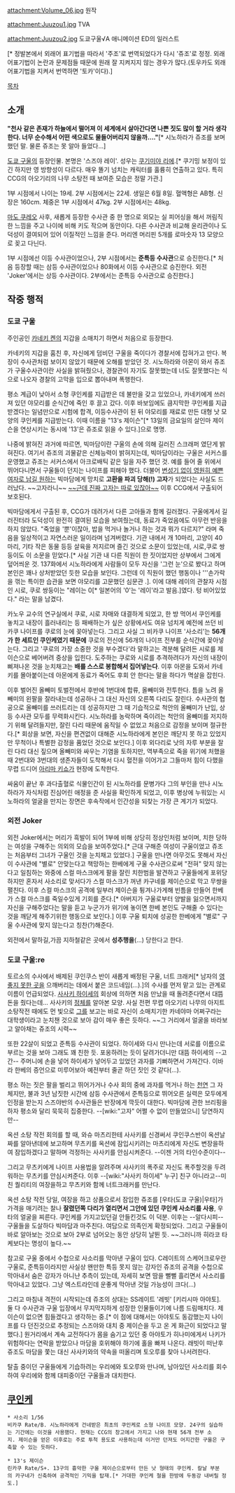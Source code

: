 attachment:Volume_06.jpg
원작

attachment:Juuzou1.jpg 
TVA

attachment:Juuzou2.jpg
도쿄구울√A 애니메이션 ED의 일러스트

{{{+1 鈴屋 什造（すずや じゅうぞう） / ジューゾー }}}[* 정발본에서 외래어 표기법을 따라서 '주조'로 번역되었다가 다시 '쥬조'로 정정. 외래어표기법이 논란과 문제점들 때문에 원래 잘 지켜지지 않는 경우가 많다.(토우카도 외래어표기법을 지켜서 번역하면 '토카'이다).]
 
[[목차]]
== 소개 ==
'''"천사 같은 존재가 하늘에서 떨어져 이 세계에서 살아간다면 나쁜 짓도 많이 할 거라 생각한다. 너무 순수해서 어떤 색으로도 물들어버리지 않을까…."'''[* 시노하라가 쥬조를 보며 했던 말. 물론 쥬조는 못 알아 들었다...]

[[도쿄 구울]]의 등장인물. 본명은 '스즈야 레이'. 성우는 [[쿠기미야 리에]].[* 쿠기밍 보정이 있긴 하지만 영 방향성이 다르다. 매우 똘기 넘치는 캐릭터를 훌륭히 연출하고 있다. 특히 CCG의 아오기리의 나무 소탕전 때 보여준 모습은 정말 가관.]

1부 시점에서 나이는 19세. 2부 시점에서는 22세. 생일은 6월 8일. 혈액형은 AB형. 신장은 160cm. 체중은 1부 시점에서 47kg. 2부 시점에서는 48kg. 

[[마도 쿠레오]] 사후, 새롭게 등장한 수사관 중 한 명으로 외모는 실 피어싱을 해서 꺼림직한 느낌을 주고 나이에 비해 키도 작으며 동안이다. 다른 수사관과 비교해 윤리관이나 도덕성이 결여되어 있어 이질적인 느낌을 준다. 머리엔 머리핀 5개를 로마숫자 13 모양으로 꽂고 다닌다.

1부 시점에선 이등 수사관이었으나, 2부 시점에서는 '''준특등 수사관'''으로 승진한다.[* 처음 등장할 때는 삼등 수사관이었으나 80화에서 이등 수사관으로 승진한다. 외전 'Joker'에서는 상등 수사관이다. 2부에서는 준특등 수사관으로 승진한다.]

== 작중 행적 ==
=== 도쿄 구울 ===
주인공인 [[카네키 켄]]의 지갑을 소매치기 하면서 처음으로 등장한다. 

카네키의 지갑을 훔친 후, 자신에게 덤비던 구울을 죽이다가 경찰서에 잡혀가고 만다. 복장이 수사관처럼 보이지 않았기 때문에 오해를 받았던 것. 시노하라와 아몬이 와서 쥬조가 구울수사관이란 사실을 밝혀줬으나, 경찰관이 자기도 잘못했는데 너도 잘못했다는 식으로 나오자 경찰의 고막을 입으로 뽑아내며 폭행한다. 

평소 계급이 낮아서 소형 쿠인케를 지급받은 데 불만을 갖고 있었으나, 카네키에게 쓰러져 있던 야모리를 순식간에 죽인 후 끌고 갔다. 이후 바보임에도 큼지막한 쿠인케를 지급받겠다는 일념만으로 시험에 합격, 이등수사관이 된 뒤 야모리를 재료로 만든 대형 낫 모양의 쿠인케를 지급받는다. 이때 이름을 "13's 제이슨"[* 13일의 금요일의 살인마 제이슨을 연상시키는 동시에 '13'은 쥬조로 읽을 수 있다.]으로 명명. 
 
나중에 밝혀진 과거에 따르면, 빅마담이란 구울의 손에 의해 길러진 스크래퍼 였단게 밝혀진다. 여기서 쥬조의 괴물같은 신체능력이 밝혀지는데, 빅마담이라는 구울은 서커스를 운영했고 쥬조는 서커스에서 아크로배틱 같은 일을 자주 했던 것. 예를 들어 줄 위에서 뛰어다니면서 구울들이 던지는 나이프를 피해야 했다. 더불어 [[카스트라토|변성기 없이 영원히 예쁜 여자로 남길 원하는]] 빅마담에게 망치로 '''고환을 파괴 당해(!) 고자'''가 되었다는 사실도 드러났다. ~~고자라니~~ [[아몬 코타로|~~근데 진짜 고자는 따로 있잖아~~]] 이후 CCG에서 구출되어 보호된다.

빅마담에게서 구출된 후, CCG가 데려가서 다른 고아들과 함께 길러졌다. 구울에게서 길러진터라 도덕성이 완전히 결여된 모습을 보여줬는데, 동료가 죽었음에도 아무런 반응을 하지 않았다. "죽었을 '뿐'이잖아, 밥을 먹거나 놀거나 하는 것과 뭐가 다르지?" 라며 죽음을 일상적이고 자연스러운 일이라며 넘겨버렸다. 기관 내에서 개 10마리, 고양이 40마리, 기타 작은 동물 등등 살육을 저지르며 즐긴 것으로 소문이 있었는데, 시로,쿠로 쌍둥이도 이 소문을 믿었다.[* 사실 기관 내 다른 직원이 한 짓이었지만 상부에서 그에게 덮어씌운 것. 137화에서 시노하라에게 사람들이 모두 자신을 '그런 눈'으로 봤다고 하며 본인은 꽤나 상처받았던 듯한 모습을 보인다. 그런데 이 직원이 했던 행동이나 '''손가락을 꺾는 특이한 습관을 보면 야모리를 고문했던 심문관 .]. 이에 대해 레이의 관찰자 시점인 시로, 쿠로 쌍둥이는 "레이는 0[* 일본어의 '0'는 '레이'라고 발음.]였다. 텅 비어있었다." 라는 말을 남겼다.

카노우 교수의 연구실에서 쿠로, 시로 자매와 대결하게 되었고, 한 방 먹어서 쿠인케를 놓치고 내장이 흘러내리는 등 패배하는가 싶은 상황에서도 여유 넘치게 예전에 쓰던 비카쿠 나이프를 쿠로의 눈에 꽂아넣는다. 그리고 사실 그 비카쿠 나이프 '사소리'는 '''56개가 한 세트인 쿠인케였기 때문에''' 쿠로의 전신에 56개의 나이프 전부를 순식간에 꽂아넣는다. 그리고 '쿠로의 가장 소중한 것을 부수겠다'라 말하고는 격분해 달려든 시로를 제이슨으로 베어버려 중상을 입힌다. 도주하는 쿠로와 시로를 추격하려다가 자신의 내장이 삐져나온 것을 눈치채고는 '''배를 스스로 봉합해서 집어넣는다'''. 이후 아몬을 도와서 카네키를 몰아붙이는데 아몬에게 동료가 죽어도 후회 안 한다는 말을 하다가 멱살을 잡힌다.

이후 벌어진 올빼미 토벌전에서 후반에 1번대에 합류, 올빼미와 전투한다. 틈을 노려 올빼미의 왼팔을 잘라내는데 성공하나 그 대신 자신의 오른쪽 다리도 잘린다. 수사관의 협공으로 올빼미를 쓰러트리는 데 성공하지만 그 때 기습적으로 척안의 올빼미가 난입, 상등 수사관 모두를 무력화시킨다. 시노하라를 농락하며 죽이려는 척안의 올빼미를 저지하기 위해 달려들지만, 잘린 다리 때문에 움직일 수 없었고 처음으로 감정을 보이며 절규한다.[* 회상을 보면, 자신을 편견없이 대해준 시노하라에게 본인은 깨닫지 못 하고 있었지만 무척이나 특별한 감정을 품었던 것으로 보인다.] 이후 외다리로 낫의 자루 부분을 잘린 다리 대신 짚으며 올빼미와 싸우는 기염을 토하지만, 역부족으로 죽을 위기에 처했을 때 2번대와 3번대의 생존자들이 도착해서 다시 혈전을 이어가고 그들마저 힘이 다했을 무렵 드디어 [[아리마 키쇼]]가 현장에 도착한다.

싸움이 끝난 후 과다출혈로 식물인간이 된 시노하라를 문병가다 그의 부인을 만나 시노하라가 자식처럼 진심어린 애정을 준 사실을 확인하게 되었고, 이후 병상에 누워있는 시노하라의 얼굴을 만지는 장면은 후속작에서 인간성을 되찾는 가장 큰 계기가 되었다.

=== 외전 Joker ===
외전 Joker에서는 머리가 흑발이 되어 1부에 비해 상당히 정상인처럼 보이며, 치한 당하는 여성을 구해주는 의외의 모습을 보여주었다.[* 근대 구해준 여성이 구울이었고 쥬조는 처음부터 그녀가 구울인 것을 눈치채고 있었다.] 구울을 만나면 아무것도 못해서 자신이 수사관에 "별로" 안맞는다고 책망하는 한베에게 구울 수사관으로써 "전혀" 맞지 않는다고 일침하는 와중에 스컬 마스크에게 팔을 잘린 치한범을 발견하고 구울들에게 포위당하지만 혼자서 사소리로 맞서다가 스컬 마스크가 꺼낸 카구네를 제이슨으로 막고 무쌍을 펼친다. 이후 스컬 마스크의 공격에 일부러 제이슨을 튕겨나가게해 빈틈을 만들어 한베가 스컬 마스크를 죽일수있게 기회를 준다.[* 아버지가 구울로부터 양발을 잃으면서까지 자신을 구해주었다는 말을 듣고 누군가가 위기에 놓이면 한베 본인도 구해줄 수 있다는것을 깨닫게 해주기위한 행동으로 보인다.] 이후 구울 퇴치에 성공한 한베에게 "별로" 구울 수사관에 맞지 않는다고 칭찬(?)해준다.

외전에서 말하길,가끔 지하철같은 곳에서 '''성추행을'''(...) 당한다고 한다.

=== 도쿄 구울:re ===
토르소의 수사에서 배제된 쿠인쿠스 반이 새롭게 배정된 구울, 너트 크래커[* 남자의 [[고환|영 좋지 못한 곳]]을 으깨버리는 데에서 붙은 코드네임(...).]의 수사를 먼저 맡고 있는 관계로 이름이 언급되었다. [[사사키 하이세]]의 회상에 의하면 처음 만났을 때 돌려준다면서 대뜸 돈을 줬다는데... 사사키의 [[카네키 켄|정체]]를 알아본 모양. 사실 전편 무렵 아오기리 나무의 아지트 소탕작전 때에도 먼 빛으로 [[카네키 켄|그]]를 보고는 바로 자신이 소매치기한 카네야마 어쩌구라는 대학생이라고 눈치챈 것으로 보아 감이 매우 좋은 듯하다. ~~그 거리에서 얼굴을 바라보고 알아채는 쥬조의 시력~~ 

또한 22살이 되었고 준특등 수사관이 되었다. 하이세와 다시 만나는데 서로를 이름으로 부르는 것을 보아 그래도 꽤 친한 듯. 포옹하려는 듯이 달려가더니만 대뜸 하이세의 --고간-- 주머니에 손을 넣어 하이세가 넣어두고 있었던 과자를 기뻐하면서 가져간다. 이바라 한베의 증언으로 미루어보아 예전부터 줄곧 하던 짓인 것 같다(...).

평소 하는 짓은 팔을 벌리고 뛰어가거나 수사 회의 중에 과자를 먹거나 하는 [[천연]] 그 자체지만, 불과 3년 남짓한 시간에 삼등 수사관에서 준특등으로 뛰어오른 실력은 모두에게 인정을 받는지 스즈야반의 수사관들은 반장에게 깍듯이 대한다. 빅마담에 관한 브리핑을 하자 평소와 달리 묵묵히 집중한다. --[wiki:"고자" 어쩔 수 없이 만들었으니] 당연하지만--

옥션 소탕 작전 회의를 할 때, 와슈 마츠리한테 사사키를 신경써서 쿠인쿠스반이 옥션날짜를 알아낸데에 보고하며 무츠키를 옥션에 잠입시키려는 마츠리에게 자신도 변장을하여 잠입하겠다고 말하며 걱정하는 사사키를 안심시켜준다. --이젠 거의 타인수준이다--

그리고 무츠키에게 나이프 사용법을 알려주며 사사키의 폭주로 자신도 폭주할것을 두려워하는 무츠키를 안심시켜준다. 이후 --[wiki:"사사키 하이세" 누구] 친구 아니라고--미친 퀄리티의 여장을하고 무츠키와 함께 너트크래커를 만난다.

옥션 소탕 작전 당일, 여장을 하고 상품으로서 잠입한 쥬조를 [우타(도쿄 구울)|우타]가 가격을 매기려는 찰나 '''잘렸던쪽 다리가 열리면서 그안에 있던 쿠인케 사소리를 사용''',  우타의 얼굴을 찌른다. 쿠인케를 가지고있던걸 안들킨것도 이 덕분. 이후는 --알다시피-- 구울들을 도살하다 빅마담과 마주친다. 여담으로 의족인게 확정되었다. 그리고 구울들이 바로 알아보는 것으로 보아 2부로 넘어오는 동안 상당히 날뛴 듯. ~~그러니까 히라코 타케보다는 명성이 높다.~~

참고로 구울 중에서 수첩으로 사소리를 막아낸 구울이 있다. C레이트의 스케어크로우란 구울로, 준특등이라지만 사실상 왠만한 특등 못지 않는 강자인 쥬조의 공격을 수첩으로 막아내서 숨은 강자가 아니냔 추측이 있는데, 자세히 보면 땀을 뻘뻘 흘리면서 사소리를 막아내고 있었다. 그냥 엑스트라인데 운좋게 막아낸 것일 가능성이 크다(...)

그리고 마침내 격전이 시작되는데 쥬조의 상대는 SS레이트 '레빗' [키리시마 아야토]. 둘 다 수사관과 구울 입장에서 무지막지하게 성장한 인물들이기에 나름 드림매치다. 제이슨이 없으면 힘들겠다고 생각하는 중.[* 이 점에 대해서는 아야토도 동감했는지 나이프를 다 던진것으로 추정되는 스즈야와 대치 중 제이슨을 두고 온 게 화근이 되었다고 말했다.] 원거리에서 계속 교전하다가 몸을 숨기고 있던 중 아야토가 히나미에게서 나키가 위험하다는 연락을 받았으나 마담을 호위해야 하기에 홀을 빠져 나온다. 래빗이 떠난후 쥬조도 마담을 쫓는 대신 사사키와의 약속을 떠올리며 토오루를 찾아 나서려한다. 

탈출 중이던 구울들에게 기습하려는 우리에와 토오루와 만나며, 남아있던 사소리를 회수하여 우리에와 함께 대피중이던 구울들과 대치한다.

== [[쿠인케]] ==
 * 사소리 1/56 
 비카쿠 Rate/B. 시노하라에게 건네받은 최초의 쿠인케로 소형 나이프 모양. 24구의 실습하는 기간에는 이것을 사용했다. 현재는 CCG의 창고에서 가지고 나와 현재 56개 전부 소지. 제이슨을 얻은 이후로는 주로 투척 용도로 사용하는데 이거만 던져도 어지간한 구울은 구축할 수 있는 듯하다.

 * 13's 제이슨 
 린카쿠 Rate/S+. 13구의 흉악한 구울 제이슨으로부터 만든 낫 형태의 쿠인케. 칼날 부분의 카구네가 신축하여 공격적인 기믹을 탑재.[* 거대한 쿠인케 철을 한방에 두동강 내버릴 정도.]

